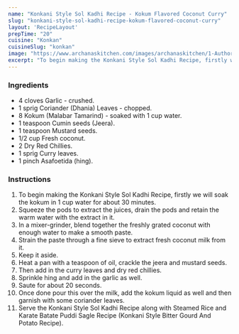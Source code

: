 ---
name: "Konkani Style Sol Kadhi Recipe - Kokum Flavored Coconut Curry"
slug: "konkani-style-sol-kadhi-recipe-kokum-flavored-coconut-curry"
layout: 'RecipeLayout'
prepTime: "20"
cuisine: "Konkan"
cuisineSlug: "konkan"
image: "https://www.archanaskitchen.com/images/archanaskitchen/1-Author/sibyl_sunitha/Konkani_Style_Sol_Kadhi_Recipe_Kokum_flavored_Coconut_Curry_Recipe_.jpg"
excerpt: "To begin making the Konkani Style Sol Kadhi Recipe, firstly we will soak the kokum in 1 cup water for about 30 minutes"
---

### Ingredients

- 4 cloves Garlic - crushed.
- 1 sprig Coriander (Dhania) Leaves - chopped.
- 8 Kokum (Malabar Tamarind) - soaked with 1 cup water.
- 1 teaspoon Cumin seeds (Jeera).
- 1 teaspoon Mustard seeds.
- 1/2 cup Fresh coconut.
- 2 Dry Red Chillies.
- 1 sprig Curry leaves.
- 1 pinch Asafoetida (hing).

### Instructions

1. To begin making the Konkani Style Sol Kadhi Recipe, firstly we will soak the kokum in 1 cup water for about 30 minutes.
1. Squeeze the pods to extract the juices, drain the pods and retain the warm water with the extract in it.
1. In a mixer-grinder, blend together the freshly grated coconut with enough water to make a smooth paste.
1. Strain the paste through a fine sieve to extract fresh coconut milk from it.
1. Keep it aside.
1. Heat a pan with a teaspoon of oil, crackle the jeera and mustard seeds.
1. Then add in the curry leaves and dry red chillies.
1. Sprinkle hing and add in the garlic as well.
1. Saute for about 20 seconds.
1. Once done pour this over the milk, add the kokum liquid as well and then garnish with some coriander leaves.
1. Serve the Konkani Style Sol Kadhi Recipe along with Steamed Rice and Karate Batate Puddi Sagle Recipe (Konkani Style Bitter Gourd And Potato Recipe).
